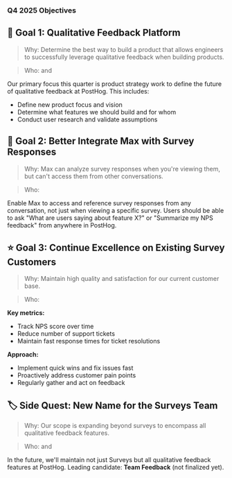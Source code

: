 ### Q4 2025 Objectives

## 🎯 Goal 1: Qualitative Feedback Platform

> Why: Determine the best way to build a product that allows engineers to successfully leverage qualitative feedback when building products.

> Who: <TeamMember name="Lucas Faria" photo /> and <TeamMember name="Cory Slater" photo />

Our primary focus this quarter is product strategy work to define the future of qualitative feedback at PostHog. This includes:

- Define new product focus and vision
- Determine what features we should build and for whom
- Conduct user research and validate assumptions

## 🤖 Goal 2: Better Integrate Max with Survey Responses

> Why: Max can analyze survey responses when you're viewing them, but can't access them from other conversations.

> Who: <TeamMember name="Lucas Faria" photo />

Enable Max to access and reference survey responses from any conversation, not just when viewing a specific survey. Users should be able to ask "What are users saying about feature X?" or "Summarize my NPS feedback" from anywhere in PostHog.

## ⭐ Goal 3: Continue Excellence on Existing Survey Customers

> Why: Maintain high quality and satisfaction for our current customer base.

> Who: <TeamMember name="Lucas Faria" photo />

**Key metrics:**
- Track NPS score over time
- Reduce number of support tickets
- Maintain fast response times for ticket resolutions

**Approach:**
- Implement quick wins and fix issues fast
- Proactively address customer pain points
- Regularly gather and act on feedback

## 🏷️ Side Quest: New Name for the Surveys Team

> Why: Our scope is expanding beyond surveys to encompass all qualitative feedback features.

> Who: <TeamMember name="Lucas Faria" photo /> and <TeamMember name="Cory Slater" photo />

In the future, we'll maintain not just Surveys but all qualitative feedback features at PostHog. Leading candidate: **Team Feedback** (not finalized yet).
